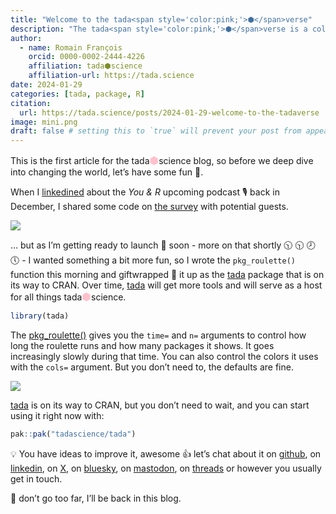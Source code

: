 ```yaml
---
title: "Welcome to the tada<span style='color:pink;'>⬢</span>verse"
description: "The tada<span style='color:pink;'>⬢</span>verse is a collection of 1 opinionated package for tada<span style='color:pink;'>⬢</span>science. Developed by the tada<span style='color:pink;'>⬢</span>science team of 😷 1, the tada<span style='color:pink;'>⬢</span>verse is built to flip and spin data 📊 into tada 🎉."
author:
  - name: Romain François
    orcid: 0000-0002-2444-4226
    affiliation: tada⬢science
    affiliation-url: https://tada.science
date: 2024-01-29
categories: [tada, package, R]
citation: 
  url: https://tada.science/posts/2024-01-29-welcome-to-the-tadaverse
image: mini.png
draft: false # setting this to `true` will prevent your post from appearing on your listing page until you're ready!
---
```


This is the first article for the tada[⬢]{style="color:pink; font-size: 120%"}science blog, so before we deep dive into changing the world, let's have some fun 🛝.

When I [linkedined](https://www.linkedin.com/posts/romain-francois_im-happy-to-share-so-lets-do-some-activity-7142468020257386496-ZjC_) about the *You & R* upcoming podcast 🎙️ back in December, I shared some code on [the survey](https://bit.ly/you-and-R) with potential guests.

![](survey.png){fig-align="center"}

... but as I'm getting ready to launch 🚀 soon - more on that shortly 🕥 🕥 🕗 🕔 - I wanted something a bit more fun, so I wrote the `pkg_roulette()` function this morning and giftwrapped 🎁 it up as the [tada](https://tada.tada.science) package that is on its way to CRAN. Over time, [tada](https://tada.tada.science) will get more tools and will serve as a host for all things tada[⬢]{style="color:pink; font-size: 120%"}science.

```r
library(tada)
```

The [pkg_roulette()](http://tada.tada.science/reference/pkg_roulette.html) gives you the `time=` and `n=` arguments to control how long the roulette runs and how many packages it shows. It goes increasingly slowly during that time. You can also control the colors it uses with the `cols=` argument. But you don't need to, the defaults are fine.

![](roulette.gif)

[tada](https://tada.tada.science) is on its way to CRAN, but you don't need to wait, and you can start using it right now with:

```r
pak::pak("tadascience/tada")
```

💡 You have ideas to improve it, awesome 👍 let's chat about it on [github](https://github.com/tadascience/tada), on [linkedin](https://www.linkedin.com/posts/romain-francois_welcome-to-the-tadaverse-i-played-activity-7157690935936499713-gxoA), on [X](https://x.com/romain_francois/status/1751951394439913520?s=20), on [bluesky](https://bsky.app/profile/romainfrancois.bsky.social/post/3kk4ov2vgs52v), on [mastodon](https://mastodon.social/@romainfrancois/111839335940660715), on [threads](https://www.threads.net/@romain_francois) or however you usually get in touch.

🦘 don't go too far, I'll be back in this blog.

